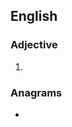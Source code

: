 ==English==

===Adjective===
{{en-adj}}

# {{alternative spelling of|ropy|lang=en}}

===Anagrams===
* {{anagrams|en|a=eopry|Poyer|pyore}}